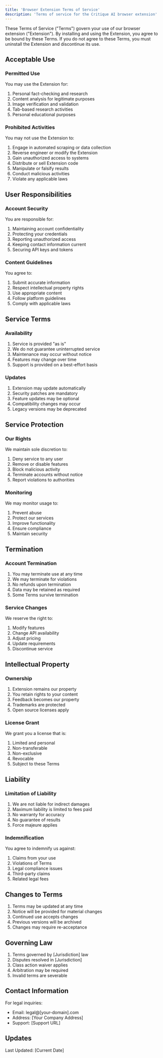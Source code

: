 ```yaml
---
title: 'Browser Extension Terms of Service'
description: 'Terms of service for the Critique AI browser extension'
---
```


These Terms of Service ("Terms") govern your use of our browser extension ("Extension"). By installing and using the Extension, you agree to be bound by these Terms. If you do not agree to these Terms, you must uninstall the Extension and discontinue its use.

## Acceptable Use

### Permitted Use
You may use the Extension for:
1. Personal fact-checking and research
2. Content analysis for legitimate purposes
3. Image verification and validation
4. Tab-based research activities
5. Personal educational purposes

### Prohibited Activities
You may not use the Extension to:
1. Engage in automated scraping or data collection
2. Reverse engineer or modify the Extension
3. Gain unauthorized access to systems
4. Distribute or sell Extension code
5. Manipulate or falsify results
6. Conduct malicious activities
7. Violate any applicable laws

## User Responsibilities

### Account Security
You are responsible for:
1. Maintaining account confidentiality
2. Protecting your credentials
3. Reporting unauthorized access
4. Keeping contact information current
5. Securing API keys and tokens

### Content Guidelines
You agree to:
1. Submit accurate information
2. Respect intellectual property rights
3. Use appropriate content
4. Follow platform guidelines
5. Comply with applicable laws

## Service Terms

### Availability
1. Service is provided "as is"
2. We do not guarantee uninterrupted service
3. Maintenance may occur without notice
4. Features may change over time
5. Support is provided on a best-effort basis

### Updates
1. Extension may update automatically
2. Security patches are mandatory
3. Feature updates may be optional
4. Compatibility changes may occur
5. Legacy versions may be deprecated

## Service Protection

### Our Rights
We maintain sole discretion to:
1. Deny service to any user
2. Remove or disable features
3. Block malicious activity
4. Terminate accounts without notice
5. Report violations to authorities

### Monitoring
We may monitor usage to:
1. Prevent abuse
2. Protect our services
3. Improve functionality
4. Ensure compliance
5. Maintain security

## Termination

### Account Termination
1. You may terminate use at any time
2. We may terminate for violations
3. No refunds upon termination
4. Data may be retained as required
5. Some Terms survive termination

### Service Changes
We reserve the right to:
1. Modify features
2. Change API availability
3. Adjust pricing
4. Update requirements
5. Discontinue service

## Intellectual Property

### Ownership
1. Extension remains our property
2. You retain rights to your content
3. Feedback becomes our property
4. Trademarks are protected
5. Open source licenses apply

### License Grant
We grant you a license that is:
1. Limited and personal
2. Non-transferable
3. Non-exclusive
4. Revocable
5. Subject to these Terms

## Liability

### Limitation of Liability
1. We are not liable for indirect damages
2. Maximum liability is limited to fees paid
3. No warranty for accuracy
4. No guarantee of results
5. Force majeure applies

### Indemnification
You agree to indemnify us against:
1. Claims from your use
2. Violations of Terms
3. Legal compliance issues
4. Third-party claims
5. Related legal fees

## Changes to Terms

1. Terms may be updated at any time
2. Notice will be provided for material changes
3. Continued use accepts changes
4. Previous versions will be archived
5. Changes may require re-acceptance

## Governing Law

1. Terms governed by [Jurisdiction] law
2. Disputes resolved in [Jurisdiction]
3. Class action waiver applies
4. Arbitration may be required
5. Invalid terms are severable

## Contact Information

For legal inquiries:
- Email: legal@[your-domain].com
- Address: [Your Company Address]
- Support: [Support URL]

## Updates
Last Updated: [Current Date] 